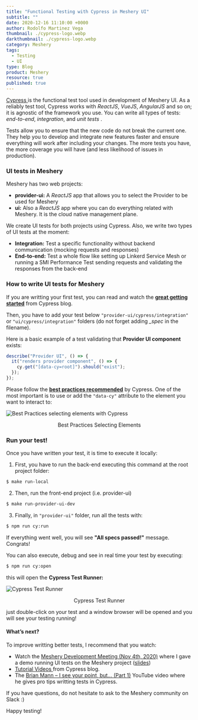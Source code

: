 ```yaml
---
title: "Functional Testing with Cypress in Meshery UI"
subtitle: ""
date: 2020-12-16 11:10:00 +0000
author: Rodolfo Martinez Vega
thumbnail: ./cypress-logo.webp
darkthumbnail: ./cypress-logo.webp
category: Meshery
tags:
  - Testing
  - UI
type: Blog
product: Meshery
resource: true
published: true
---
```



<BlogWrapper>

<a href="https://www.cypress.io" rel="nofollow">
  Cypress
</a> is the functional test tool used in development of Meshery UI. As a reliably test tool, Cypress
works with <i>ReactJS</i>, <i>VueJS</i>, <i>AngularJS</i> and so on; it is agnostic of the framework
you use. You can write all types of tests: <i>end-to-end</i>, <i>integration</i>, and <i>
  unit tests
</i>
.

Tests allow you to ensure that the new code do not break the current one. They help you to develop and integrate new features faster and ensure everything will work after including your changes. The more tests you have, the more coverage you will have (and less likelihood of issues in production).

### UI tests in Meshery

Meshery has two web projects:

- <b>provider-ui:</b> A <i>ReactJS</i> app that allows you to select the Provider to be used for
  Meshery
- <b>ui:</b> Also a <i>ReactJS</i> app where you can do everything related with Meshery. It is the
  cloud native management plane.

We create UI tests for both projects using Cypress. Also, we write two types of UI tests at the moment:

- <b>Integration:</b> Test a specific functionality without backend communication (mocking requests
  and responses)
- <b>End-to-end:</b> Test a whole flow like setting up Linkerd Service Mesh or running a SMI
  Performance Test sending requests and validating the responses from the back-end

### How to write UI tests for Meshery

If you are writting your first test, you can read and watch the <b><u><a href="https://docs.cypress.io/guides/getting-started/writing-your-first-test.html">great getting started</a></u></b> from Cypress blog.

Then, you have to add your test below `"provider-ui/cypress/integration"` or `"ui/cypress/integration"` folders (do not forget adding <i>\_spec</i> in the filename).

Here is a basic example of a test validating that <b>Provider UI component</b> exists:

```javascript
describe("Provider UI", () => {
  it("renders provider component", () => {
    cy.get("[data-cy=root]").should("exist");
  });
});
```

Please follow the <b><u><a href="https://docs.cypress.io/guides/references/best-practices.html">best practices recommended</a></u></b> by Cypress.
One of the most important is to use or add the `"data-cy"` attribute to the element you want to interact to:

<img
  src={bestPracticesSelectingElementsImg}
  class="image-center"
  alt="Best Practices selecting elements with Cypress"
/>
<p align="center">Best Practices Selecting Elements</p>

### Run your test!

Once you have written your test, it is time to execute it locally:

1. First, you have to run the back-end executing this command at the root project folder:

```bash
$ make run-local
```

2. Then, run the front-end project (i.e. provider-ui)

```bash
$ make run-provider-ui-dev
```

3. Finally, in `"provider-ui"` folder, run all the tests with:

```bash
$ npm run cy:run
```

If everything went well, you will see <b>"All specs passed!"</b> message. Congrats!

You can also execute, debug and see in real time your test by executing:

```bash
$ npm run cy:open
```

this will open the <b>Cypress Test Runner:</b>

<img src={cypressTestRunnerImg} class="image-center" alt="Cypress Test Runner" />
<p align="center">Cypress Test Runner</p>

just double-click on your test and a window browser will be opened and you will see your testing running!

#### What’s next?

To improve writting better tests, I recommend that you watch:

- Watch the <a href="https://www.youtube.com/watch?v=pIFSI7xtwFs" target="_blank" rel="nofollow">Meshery Development Meeting (Nov 4th, 2020)</a> where I gave a demo running UI tests on the Meshery project (<a href="https://docs.google.com/presentation/d/1QbMEyQgbXMLvvSheAIDruzCFe8SmBrKXUjqP0Hxfqjw" target="_blank">slides</a>)
- <a href="https://docs.cypress.io/examples/examples/tutorials.html" rel="nofollow" target="_blank">
    Tutorial Videos
  </a> from Cypress blog.
- The <a href="https://www.youtube.com/watch?v=5XQOK0v_YRE" target="_blank" rel="nofollow">Brian Mann – I see your point, but… (Part 1)</a> YouTube video where he gives pro tips writting tests in Cypress.

If you have questions, do not hesitate to ask to the Meshery community on Slack :)

Happy testing!

</BlogWrapper>
